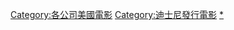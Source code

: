 {{Cat more|華特迪士尼影業}}

{{DEFAULTSORT:Walt Disney Pictures}}
[[Category:各公司美國電影|Category:各公司美國電影]]
[[Category:迪士尼發行電影|Category:迪士尼發行電影]]
[[Category:華特迪士尼影業|*]]